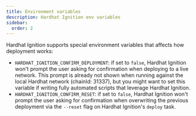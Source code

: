 ```yaml
---
title: Environment variables
description: Hardhat Ignition env variables
sidebar:
  order: 2
---
```


Hardhat Ignition supports special environment variables that affects how deployment works:

- `HARDHAT_IGNITION_CONFIRM_DEPLOYMENT`: if set to `false`, Hardhat Ignition won't prompt the user asking for confirmation when deploying to a live network. This prompt is already not shown when running against the local Hardhat network (chainId: 31337), but you might want to set this variable if writing fully automated scripts that leverage Hardhat Ignition.
- `HARDHAT_IGNITION_CONFIRM_RESET`: if set to `false`, Hardhat Ignition won't prompt the user asking for confirmation when overwriting the previous deployment via the `--reset` flag on Hardhat Ignition's `deploy` task.
